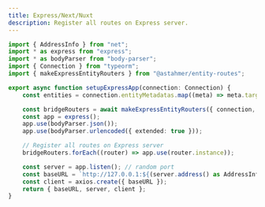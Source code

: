```yaml
---
title: Express/Next/Nuxt
description: Register all routes on Express server. 
---
```


```typescript {10,16}
import { AddressInfo } from "net";
import * as express from "express";
import * as bodyParser from "body-parser";
import { Connection } from "typeorm";
import { makeExpressEntityRouters } from "@astahmer/entity-routes";

export async function setupExpressApp(connection: Connection) {
    const entities = connection.entityMetadatas.map((meta) => meta.target) as Function[];

    const bridgeRouters = await makeExpressEntityRouters({ connection, entities, options });
    const app = express();
    app.use(bodyParser.json());
    app.use(bodyParser.urlencoded({ extended: true }));

    // Register all routes on Express server
    bridgeRouters.forEach((router) => app.use(router.instance));

    const server = app.listen(); // random port
    const baseURL = `http://127.0.0.1:${(server.address() as AddressInfo).port}`;
    const client = axios.create({ baseURL });
    return { baseURL, server, client };
}
```
